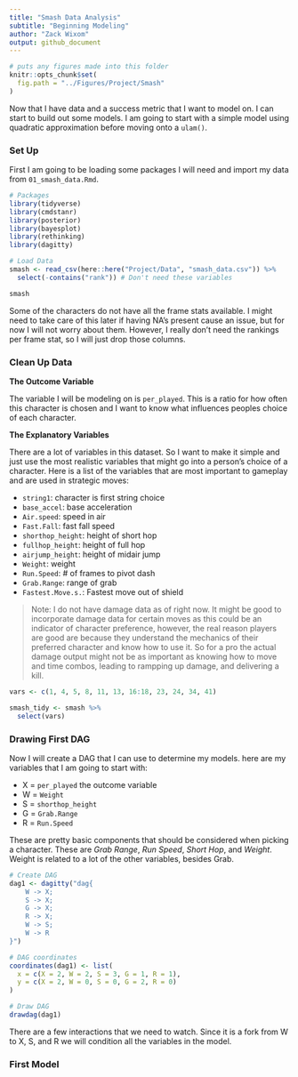 ```yaml
---
title: "Smash Data Analysis"
subtitle: "Beginning Modeling"
author: "Zack Wixom"
output: github_document
---
```


```r
# puts any figures made into this folder
knitr::opts_chunk$set(
  fig.path = "../Figures/Project/Smash"
)
```

Now that I have data and a success metric that I want to model on. I can start to build out some models. I am going to start with a simple model using quadratic approximation before moving onto a `ulam()`.

### Set Up

First I am going to be loading some packages I will need and import my data from `01_smash_data.Rmd`.

```r
# Packages
library(tidyverse)
library(cmdstanr)
library(posterior)
library(bayesplot)
library(rethinking)
library(dagitty)

# Load Data
smash <- read_csv(here::here("Project/Data", "smash_data.csv")) %>% 
  select(-contains("rank")) # Don't need these variables

smash

```

Some of the characters do not have all the frame stats available. I might need to take care of this later if having NA's present cause an issue, but for now I will not worry about them. However, I really don't need the rankings per frame stat, so I will just drop those columns.

### Clean Up Data

**The Outcome Variable**

The variable I will be modeling on is `per_played`. This is a ratio for how often this character is chosen and I want to know what influences peoples choice of each character.

**The Explanatory Variables**

There are a lot of variables in this dataset. So I want to make it simple and just use the most realistic variables that might go into a person's choice of a character. Here is a list of the variables that are most important to gameplay and are used in strategic moves:

- `string1`: character is first string choice
- `base_accel`: base acceleration 
- `Air.speed`: speed in air
- `Fast.Fall`: fast fall speed
- `shorthop_height`: height of short hop
- `fullhop_height`: height of full hop
- `airjump_height`: height of midair jump
- `Weight`: weight
- `Run.Speed`: # of frames to pivot dash
- `Grab.Range`: range of grab
- `Fastest.Move.s.`: Fastest move out of shield

> Note: I do not have damage data as of right now. It might be good to incorporate damage data for certain moves as this could be an indicator of character preference, however, the real reason players are good are because they understand the mechanics of their preferred character and know how to use it. So for a pro the actual damage output might not be as important as knowing how to move and time combos, leading to rampping up damage, and delivering a kill.

```r

vars <- c(1, 4, 5, 8, 11, 13, 16:18, 23, 24, 34, 41)

smash_tidy <- smash %>% 
  select(vars)

```

### Drawing First DAG

Now I will create a DAG that I can use to determine my models. here are my variables that I am going to start with:

- X = `per_played` the outcome variable
- W = `Weight`
- S = `shorthop_height`
- G = `Grab.Range`
- R = `Run.Speed`

These are pretty basic components that should be considered when picking a character. These are *Grab Range*, *Run Speed*, *Short Hop*, and *Weight*. Weight is related to a lot of the other variables, besides Grab. 


```r
# Create DAG
dag1 <- dagitty("dag{
    W -> X; 
    S -> X;
    G -> X;
    R -> X;
    W -> S;
    W -> R
}")

# DAG coordinates
coordinates(dag1) <- list(
  x = c(X = 2, W = 2, S = 3, G = 1, R = 1),
  y = c(X = 2, W = 0, S = 0, G = 2, R = 0)
)

# Draw DAG
drawdag(dag1)

```

There are a few interactions that we need to watch. Since it is a fork from W to X, S, and R we will condition all the variables in the model.

### First Model

```r





```



